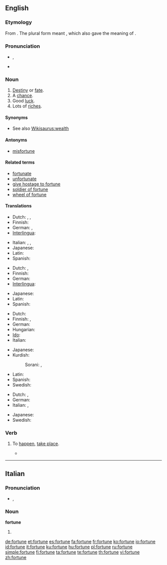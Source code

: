 ==English==

{{rank|foreign|native|members|958|fortune|glass|silver|winter}}

===Etymology===
From {{etyl|la}} {{term|fortuna||fate, luck|lang=la}}. The plural form {{term|fortunae|lang=la}} meant {{term|||possessions}}, which also gave {{term||fortune}} the meaning of {{term|||riches}}.

===Pronunciation===
* {{a|UK}} {{IPA|/ˈfɔːtjuːn/}}, {{SAMPA|/"fO:tju:n/}}
* {{audio|en-us-fortune.ogg|Audio (US)}}

===Noun===
{{en-noun}}

# [[destiny|Destiny]] or [[fate]].
# A [[chance]].
# Good [[luck]].
# Lots of [[riches]].

{{rfex}}

====Synonyms====
* See also [[Wikisaurus:wealth]]

====Antonyms====
* [[misfortune]]

====Related terms====
* [[fortunate]]
* [[unfortunate]]
* [[give hostage to fortune]]
* [[soldier of fortune]]
* [[wheel of fortune]]

====Translations====
{{trans-top|destiny or fate}}
* Dutch: {{t+|nl|lot|n}}, {{t|nl|noodlot|n}}, {{i|in fixed expressions}} {{t-|nl|fortuin|n}}
* Finnish: {{t+|fi|kohtalo}}
* German: {{t+|de|Schicksal|n}}, {{t+|de|Glück|n}}
* [[Interlingua]]: {{t-|ia|fortuna|xs=Interlingua}}
{{trans-mid}}
* Italian: {{t+|it|sorte|f}}, {{t+|it|destino|m}}, {{t+|it|fortuna|f}}
* Japanese: {{t-|ja|運命|tr=un'mei|sc=Jpan}}
* Latin: {{t-|la|fortuna|f}}
* Spanish: {{t-|es|fortuna|f}}
{{trans-bottom}}

{{trans-top|a chance}}
* Dutch: {{t+|nl|kans|c}}, {{t+|nl|geluk|n}}
* Finnish: {{t-|fi|sattuma}}
* German: {{t+|de|Glück|n}}
* [[Interlingua]]: {{t-|ia|fortuna|xs=Interlingua}}
{{trans-mid}}
* Japanese: {{t+|ja|機会|tr=kikai|sc=Jpan}}
* Latin: {{t-|la|fortuna|f}}
* Spanish: {{t-|es|fortuna|f}}
{{trans-bottom}}

{{trans-top|good luck}}
* Dutch: {{t+|nl|geluk|n}}
* Finnish: {{t+|fi|onni}}, {{t+|fi|tuuri}} {{i|colloquial}}
* German: {{t+|de|Glück|n}}
* Hungarian: {{t+|hu|szerencse}}
* [[Ido]]: {{t+|io|fortuno|xs=Ido}}
* Italian: {{t+|it|fortuna|f}}
{{trans-mid}}
* Japanese: {{t|ja|幸運|tr=kou'un|sc=Jpan}}
* Kurdish:
*: Sorani: {{t|ku|نوخشه|tr=nuxshe|sc=ku-Arab}}, {{t|ku|خۆشبه‌خت|tr=xoshbext|sc=ku-Arab}}
* Latin: {{t-|la|fortuna|f}}
* Spanish: {{t-|es|fortuna|f}}
* Swedish: {{t+|sv|tur|c}}
{{trans-bottom}}

{{trans-top|lots of riches}}
* Dutch: {{t-|nl|fortuin|n}}, {{t+|nl|vermogen|n}}
* German: {{t+|de|Vermögen|n}}
* Italian: {{t+|it|fortuna|f}}, {{t-|it|dote|f}}
{{trans-mid}}
* Japanese: {{t+|ja|富|tr=tomi|sc=Jpan}}
* Swedish: {{t|sv|förmögenhet|c}}
{{trans-bottom}}

===Verb===
{{en-verb|fortun|es}}

# {{context|obsolete|intransitive}} To [[happen]], [[take place]].
#* {{quote-book|1885|Sir Richard Burton|The Book of the Thousand Nights and a Night||chapter=Night 20|
|It '''fortuned''' one night that the Sultan purposed setting out on a journey next morning}}

----

==Italian==

===Pronunciation===
* {{IPA|[forˈt̪uː.ne]|lang=it}}, {{SAMPA|/for"tu:.ne/|lang=it}}

===Noun===
'''fortune''' {{f}}

# {{plural of|fortuna|lang=Italian}}

[[de:fortune]]
[[et:fortune]]
[[es:fortune]]
[[fa:fortune]]
[[fr:fortune]]
[[ko:fortune]]
[[io:fortune]]
[[id:fortune]]
[[it:fortune]]
[[ku:fortune]]
[[hu:fortune]]
[[pl:fortune]]
[[ru:fortune]]
[[simple:fortune]]
[[fi:fortune]]
[[ta:fortune]]
[[te:fortune]]
[[th:fortune]]
[[vi:fortune]]
[[zh:fortune]]